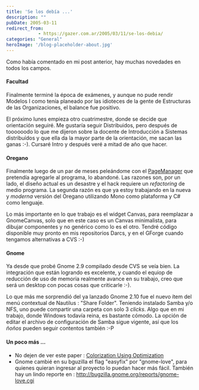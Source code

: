 ```yaml
---
title: 'Se los debía ...'
description: ""
pubDate: 2005-03-11
redirect_from: 
            - https://gazer.com.ar/2005/03/11/se-los-debia/
categories: "General"
heroImage: '/blog-placeholder-about.jpg'
---
```

Como había comentado en mi post anterior, hay muchas novedades en todos los campos.

#### Facultad

Finalmente terminé la época de exámenes, y aunque no pude rendir Modelos I como tenía planeado por las idioteces de la gente de Estructuras de las Organizaciones, el balance fue positivo.

El próximo lunes empieza otro cuatrimestre, donde se decide que orientación seguiré. Me gustaría seguir Distribuidos, pero después de toooooodo lo que me dijeron sobre la docente de Introducción a Sistemas distribuídos y que ella da la mayor parte de la orientación, me sacan las ganas :-). Cursaré Intro y después veré a mitad de año que hacer.

#### Oregano

Finalmente luego de un par de meses peleándome con el [PageManager](http://gazer.homelinux.org/blog/archives/2005/01/31/fiebre-de-swf/) que pretendía agregarle al programa, lo abandoné. Las razones son, por un lado, el diseño actual es un desastre y el hack requiere un _refactoring_ de medio programa. La segunda razón es que ya estoy trabajando en la nueva y _moderna_ versión del Oregano utilizando Mono como plataforma y C# como lenguaje.

Lo más importante en lo que trabajo es el widget Canvas, para reemplazar a GnomeCanvas, solo que en este caso es un Canvas minimalista, para dibujar componentes y no genérico como lo es el otro. Tendré código disponible muy pronto en mis repositorios Darcs, y en el GForge cuando tengamos alternativas a CVS :-)

#### Gnome

Ya desde que probé Gnome 2.9 compilado desde CVS se veía bien. La integración que están logrando es excelente, y cuando el equiop de reducción de uso de memoria realmente avance en su trabajo, creo que será un desktop con pocas cosas que criticarle :-).

Lo que más me sorprendió del ya lanzado Gnome 2.10 fue el nuevo ítem del menú contextual de Nautilus : "Share Folder". Teniendo instalado Samba y/o NFS, uno puede compartir una carpeta con solo 3 _clicks_. Algo que en mi trabajo, donde Windows todavía reina, es bastante cómodo. La opción de editar el archivo de configuración de Samba sigue vigente, así que los _ñoños_ pueden seguir contentos también :-P

#### Un poco más ...

- No dejen de ver este paper : [Colorization Using Optimization](http://www.cs.huji.ac.il/~yweiss/Colorization/)
- Gnome cambié en su bguzilla el flag "easyfix" por "gnome-love", para quienes quieran ingresar al proyecto lo puedan hacer más fácil. También hay un lindo reporte en : http://bugzilla.gnome.org/reports/gnome-love.cgi
